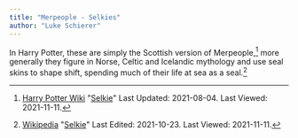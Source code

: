 ```yaml
---
title: "Merpeople - Selkies"
author: "Luke Schierer"
---
```


In Harry Potter, these are simply the Scottish version of Merpeople,[^211111-7]
more generally they figure in Norse, Celtic and Icelandic mythology and use
seal skins to shape shift, spending much of their life at sea as a
seal.[^211111-8] 

[^211111-8]: [Wikipedia](https://en.wikipedia.org/wiki/)
    "[Selkie](https://en.wikipedia.org/wiki/Selkie)" Last Edited: 2021-10-23. Last Viewed: 2021-11-11.


[^211111-7]: [Harry Potter Wiki](https://harrypotter.fandom.com/wiki)
    "[Selkie](https://harrypotter.fandom.com/wiki/Selkie)"
    Last Updated: 2021-08-04. Last Viewed: 2021-11-11.
